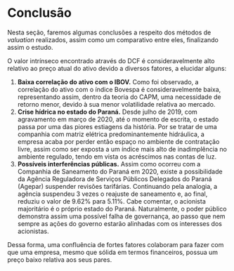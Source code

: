 # Conclusão

Nesta seção, faremos algumas conclusões a respeito dos métodos de _valuation_ realizados, assim como um comparativo entre eles, finalizando assim o estudo.

O valor intrínseco encontrado através do DCF é consideravelmente alto relativo ao preço atual do ativo devido a diversos fatores, a elucidar alguns:

1. **Baixa correlação do ativo com o IBOV.** Como foi observado, a correlação do ativo com o índice Bovespa é consideravelmente baixa, representando assim, dentro da teoria do CAPM, uma necessidade de retorno menor, devido à sua menor volatilidade relativa ao mercado.
2. **Crise hídrica no estado do Paraná.** Desde julho de 2019, com agravamento em março de 2020, até o momento de escrita, o estado passa por uma das piores estiagens da história. Por se tratar de uma companhia com matriz elétrica predominantemente hidráulica, a empresa acaba por perder então espaço no ambiente de contratação livre, assim como ser exposta a um índice mais alto de inadimplência no ambiente regulado, tendo em vista os acréscimos nas contas de luz.
3. **Possíveis interferências públicas.** Assim como ocorreu com a Companhia de Saneamento do Paraná em 2020, existe a possibilidade da Agência Reguladora de Serviços Públicos Delegados do Paraná (Agepar) suspender revisões tarifárias. Continuando pela analogia, a agência suspendeu 3 vezes o reajuste de saneamento e, ao final, reduziu o valor de 9.62% para 5.11%. Cabe comentar, o acionista majoritário é o próprio estado do Paraná. Naturalmente, o poder público demonstra assim uma possível falha de governança, ao passo que nem sempre as ações do governo estarão alinhadas com os interesses dos acionistas.

Dessa forma, uma confluência de fortes fatores colaboram para fazer com que uma empresa, mesmo que sólida em termos financeiros, possua um preço baixo relativa aos seus pares.
